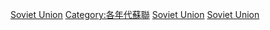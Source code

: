 {{Portal|蘇聯}}
{{Commons category|Soviet Union in the 1960s}}
{{DecadeCategoryNav|decade=1960|topic=蘇聯}}
[[Category:1960年代各國|Soviet Union]]
[[Category:各年代蘇聯|Category:各年代蘇聯]]
[[Category:1960年代亞洲|Soviet Union]]
[[Category:1960年代歐洲|Soviet Union]]